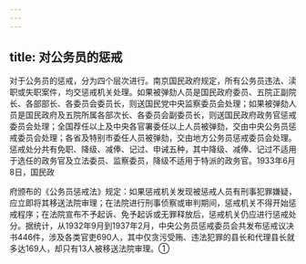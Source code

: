 ```yaml
---
---
---
```

title: 对公务员的惩戒
---



对于公务员的惩戒，分为四个层次进行。南京国民政府规定，所有公务员违法、渎职或失职案件，均交惩戒机关处理。如果被弹劾人员是国民政府委员、五院正副院长、各部部长、各委员会委员长，则送国民党中央监察委员会处理；如果被弹劾人员是国民政府及五院所属各部次长、各委员会副委员长，则送国民政府政务官惩戒委员会处理；全国荐任以上及中央各官署委任以上人员被弹劾，交由中央公务员惩戒委员会处理；各省及特别市委任人员被弹劾，交由地方公务员惩戒委员会处理。惩戒处分共有免职、降级、减俸、记过、申诫五种，其中降级、减俸、记过不适用于选任的政务官及立法委员、监察委员，降级不适用于特派的政务官。1933年6月8日，国民政

府颁布的《公务员惩戒法》规定：如果惩戒机关发现被惩戒人员有刑事犯罪嫌疑，应立即将其移送法院审理；在法院进行刑事侦察或审判期间，惩戒机关不得开始惩戒程序；在法院宣布不予起诉、免予起诉或无罪释放后，惩戒机关仍应进行惩戒处分。据统计，从1932年9月到1937年2月，中央公务员惩戒委员会共发布惩戒议决书446件，涉及各类官吏690人，其中仅贪污受贿、违法犯罪的县长和代理县长就多达169人，却只有13人被移送法院审理。①